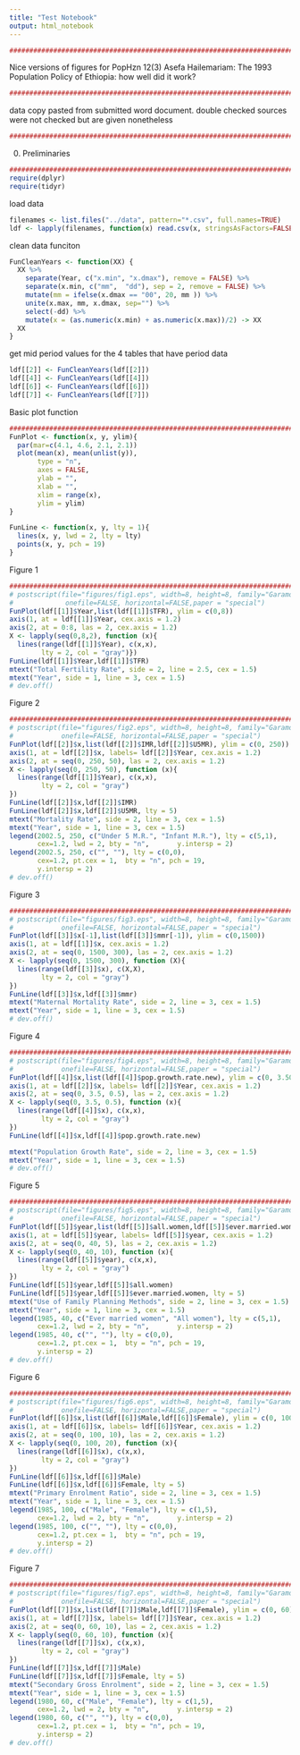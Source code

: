 ---
title: "Test Notebook"
output: html_notebook
---
```{r }
###############################################################################
```

Nice versions of figures for PopHzn 12(3) 
Asefa Hailemariam: The 1993 Population Policy of Ethiopia: how well did it work?

```{r }
###############################################################################
```

data copy pasted from submitted word document. double checked
sources were not checked but are given nonetheless

```{r }
###############################################################################
```

00. Preliminaries

```{r }
###############################################################################
require(dplyr)
require(tidyr)
```

load data

```{r }
filenames <- list.files("../data", pattern="*.csv", full.names=TRUE)
ldf <- lapply(filenames, function(x) read.csv(x, stringsAsFactors=FALSE))
```

clean data funciton

```{r }
FunCleanYears <- function(XX) {
  XX %>%
    separate(Year, c("x.min", "x.dmax"), remove = FALSE) %>%
    separate(x.min, c("mm",  "dd"), sep = 2, remove = FALSE) %>%
    mutate(mm = ifelse(x.dmax == "00", 20, mm )) %>%
    unite(x.max, mm, x.dmax, sep="") %>%
    select(-dd) %>%
    mutate(x = (as.numeric(x.min) + as.numeric(x.max))/2) -> XX
  XX
}
```

get mid period values for the 4 tables that have period data

```{r }
ldf[[2]] <- FunCleanYears(ldf[[2]])
ldf[[4]] <- FunCleanYears(ldf[[4]])
ldf[[6]] <- FunCleanYears(ldf[[6]])
ldf[[7]] <- FunCleanYears(ldf[[7]])
```

Basic plot function 

```{r }
###############################################################################
FunPlot <- function(x, y, ylim){
  par(mar=c(4.1, 4.6, 2.1, 2.1))
  plot(mean(x), mean(unlist(y)),
       type = "n",
       axes = FALSE, 
       ylab = "",
       xlab = "", 
       xlim = range(x), 
       ylim = ylim)
}

FunLine <- function(x, y, lty = 1){
  lines(x, y, lwd = 2, lty = lty)
  points(x, y, pch = 19)
}
```

Figure 1

```{r }
###############################################################################
# postscript(file="figures/fig1.eps", width=8, height=8, family="Garamond", 
#             onefile=FALSE, horizontal=FALSE,paper = "special")
FunPlot(ldf[[1]]$Year,list(ldf[[1]]$TFR), ylim = c(0,8))
axis(1, at = ldf[[1]]$Year, cex.axis = 1.2)
axis(2, at = 0:8, las = 2, cex.axis = 1.2)
X <- lapply(seq(0,8,2), function (x){
  lines(range(ldf[[1]]$Year), c(x,x),
        lty = 2, col = "gray")})
FunLine(ldf[[1]]$Year,ldf[[1]]$TFR)
mtext("Total Fertility Rate", side = 2, line = 2.5, cex = 1.5)
mtext("Year", side = 1, line = 3, cex = 1.5)
# dev.off()
```

Figure 2

```{r }
###############################################################################
# postscript(file="figures/fig2.eps", width=8, height=8, family="Garamond",
#            onefile=FALSE, horizontal=FALSE,paper = "special")
FunPlot(ldf[[2]]$x,list(ldf[[2]]$IMR,ldf[[2]]$U5MR), ylim = c(0, 250))
axis(1, at = ldf[[2]]$x, labels= ldf[[2]]$Year, cex.axis = 1.2)
axis(2, at = seq(0, 250, 50), las = 2, cex.axis = 1.2)
X <- lapply(seq(0, 250, 50), function (x){
  lines(range(ldf[[1]]$Year), c(x,x),
        lty = 2, col = "gray")
})
FunLine(ldf[[2]]$x,ldf[[2]]$IMR)
FunLine(ldf[[2]]$x,ldf[[2]]$U5MR, lty = 5)
mtext("Mortality Rate", side = 2, line = 3, cex = 1.5)
mtext("Year", side = 1, line = 3, cex = 1.5)
legend(2002.5, 250, c("Under 5 M.R.", "Infant M.R."), lty = c(5,1),
       cex=1.2, lwd = 2, bty = "n",       y.intersp = 2)
legend(2002.5, 250, c("", ""), lty = c(0,0),
       cex=1.2, pt.cex = 1,  bty = "n", pch = 19,
       y.intersp = 2)
# dev.off()
```

Figure 3

```{r }
###############################################################################
# postscript(file="figures/fig3.eps", width=8, height=8, family="Garamond",
#            onefile=FALSE, horizontal=FALSE,paper = "special")
FunPlot(ldf[[3]]$x[-1],list(ldf[[3]]$mmr[-1]), ylim = c(0,1500))
axis(1, at = ldf[[1]]$x, cex.axis = 1.2)
axis(2, at = seq(0, 1500, 300), las = 2, cex.axis = 1.2)
X <- lapply(seq(0, 1500, 300), function (X){
  lines(range(ldf[[3]]$x), c(X,X),
        lty = 2, col = "gray")
})
FunLine(ldf[[3]]$x,ldf[[3]]$mmr)
mtext("Maternal Mortality Rate", side = 2, line = 3, cex = 1.5)
mtext("Year", side = 1, line = 3, cex = 1.5)
# dev.off()
```

Figure 4

```{r }
###############################################################################
# postscript(file="figures/fig4.eps", width=8, height=8, family="Garamond",
#            onefile=FALSE, horizontal=FALSE,paper = "special")
FunPlot(ldf[[4]]$x,list(ldf[[4]]$pop.growth.rate.new), ylim = c(0, 3.50))
axis(1, at = ldf[[2]]$x, labels= ldf[[2]]$Year, cex.axis = 1.2)
axis(2, at = seq(0, 3.5, 0.5), las = 2, cex.axis = 1.2)
X <- lapply(seq(0, 3.5, 0.5), function (x){
  lines(range(ldf[[4]]$x), c(x,x),
        lty = 2, col = "gray")
})
FunLine(ldf[[4]]$x,ldf[[4]]$pop.growth.rate.new)

mtext("Population Growth Rate", side = 2, line = 3, cex = 1.5)
mtext("Year", side = 1, line = 3, cex = 1.5)
# dev.off()
```

Figure 5

```{r }
###############################################################################
# postscript(file="figures/fig5.eps", width=8, height=8, family="Garamond",
#            onefile=FALSE, horizontal=FALSE,paper = "special")
FunPlot(ldf[[5]]$year,list(ldf[[5]]$all.women,ldf[[5]]$ever.married.women), ylim = c(0, 40))
axis(1, at = ldf[[5]]$year, labels= ldf[[5]]$year, cex.axis = 1.2)
axis(2, at = seq(0, 40, 5), las = 2, cex.axis = 1.2)
X <- lapply(seq(0, 40, 10), function (x){
  lines(range(ldf[[5]]$year), c(x,x),
        lty = 2, col = "gray")
})
FunLine(ldf[[5]]$year,ldf[[5]]$all.women)
FunLine(ldf[[5]]$year,ldf[[5]]$ever.married.women, lty = 5)
mtext("Use of Family Planning Methods", side = 2, line = 3, cex = 1.5)
mtext("Year", side = 1, line = 3, cex = 1.5)
legend(1985, 40, c("Ever married women", "All women"), lty = c(5,1),
       cex=1.2, lwd = 2, bty = "n",       y.intersp = 2)
legend(1985, 40, c("", ""), lty = c(0,0),
       cex=1.2, pt.cex = 1,  bty = "n", pch = 19,
       y.intersp = 2)
# dev.off()
```

Figure 6

```{r }
###############################################################################
# postscript(file="figures/fig6.eps", width=8, height=8, family="Garamond",
#            onefile=FALSE, horizontal=FALSE,paper = "special")
FunPlot(ldf[[6]]$x,list(ldf[[6]]$Male,ldf[[6]]$Female), ylim = c(0, 100))
axis(1, at = ldf[[6]]$x, labels= ldf[[6]]$Year, cex.axis = 1.2)
axis(2, at = seq(0, 100, 10), las = 2, cex.axis = 1.2)
X <- lapply(seq(0, 100, 20), function (x){
  lines(range(ldf[[6]]$x), c(x,x),
        lty = 2, col = "gray")
})
FunLine(ldf[[6]]$x,ldf[[6]]$Male)
FunLine(ldf[[6]]$x,ldf[[6]]$Female, lty = 5)
mtext("Primary Enrolment Ratio", side = 2, line = 3, cex = 1.5)
mtext("Year", side = 1, line = 3, cex = 1.5)
legend(1985, 100, c("Male", "Female"), lty = c(1,5),
       cex=1.2, lwd = 2, bty = "n",       y.intersp = 2)
legend(1985, 100, c("", ""), lty = c(0,0),
       cex=1.2, pt.cex = 1,  bty = "n", pch = 19,
       y.intersp = 2)
# dev.off()
```

Figure 7

```{r }
###############################################################################
# postscript(file="figures/fig7.eps", width=8, height=8, family="Garamond",
#            onefile=FALSE, horizontal=FALSE,paper = "special")
FunPlot(ldf[[7]]$x,list(ldf[[7]]$Male,ldf[[7]]$Female), ylim = c(0, 60))
axis(1, at = ldf[[7]]$x, labels= ldf[[7]]$Year, cex.axis = 1.2)
axis(2, at = seq(0, 60, 10), las = 2, cex.axis = 1.2)
X <- lapply(seq(0, 60, 10), function (x){
  lines(range(ldf[[7]]$x), c(x,x),
        lty = 2, col = "gray")
})
FunLine(ldf[[7]]$x,ldf[[7]]$Male)
FunLine(ldf[[7]]$x,ldf[[7]]$Female, lty = 5)
mtext("Secondary Gross Enrolment", side = 2, line = 3, cex = 1.5)
mtext("Year", side = 1, line = 3, cex = 1.5)
legend(1980, 60, c("Male", "Female"), lty = c(1,5),
       cex=1.2, lwd = 2, bty = "n",       y.intersp = 2)
legend(1980, 60, c("", ""), lty = c(0,0),
       cex=1.2, pt.cex = 1,  bty = "n", pch = 19,
       y.intersp = 2)
# dev.off()
```

